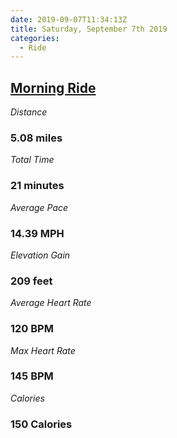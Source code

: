 ```yaml
---
date: 2019-09-07T11:34:13Z
title: Saturday, September 7th 2019
categories:
  - Ride
---
```

## [Morning Ride](https://www.strava.com/activities/2687094379)

_Distance_

### 5.08 miles

_Total Time_

### 21 minutes

_Average Pace_

### 14.39 MPH

_Elevation Gain_

### 209 feet

_Average Heart Rate_

### 120 BPM

_Max Heart Rate_

### 145 BPM

_Calories_

### 150 Calories